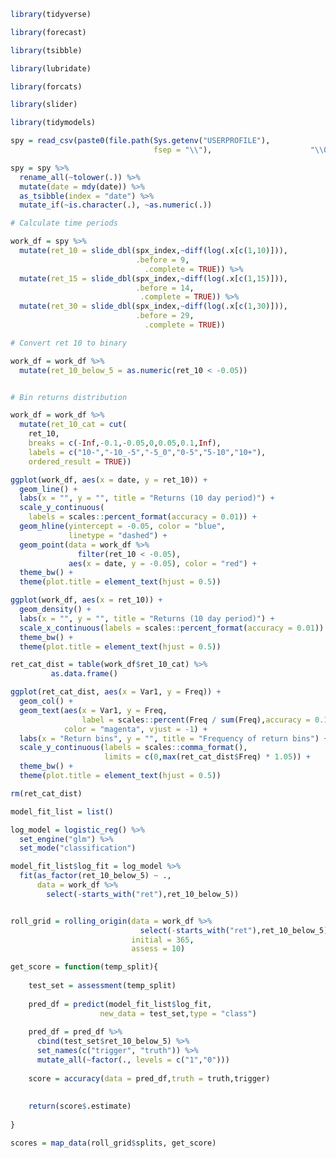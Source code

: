 


```r

library(tidyverse)

library(forecast)

library(tsibble)

library(lubridate)

library(forcats)

library(slider)

library(tidymodels)


```


```r

spy = read_csv(paste0(file.path(Sys.getenv("USERPROFILE"),
                                fsep = "\\"),                      "\\OneDrive - Bank Of Israel\\Data\\Asaf\\SPX.csv"))

spy = spy %>%
  rename_all(~tolower(.)) %>%
  mutate(date = mdy(date)) %>%
  as_tsibble(index = "date") %>%
  mutate_if(~is.character(.), ~as.numeric(.))

```


```r

# Calculate time periods

work_df = spy %>%
  mutate(ret_10 = slide_dbl(spx_index,~diff(log(.x[c(1,10)])),
                            .before = 9,
                              .complete = TRUE)) %>%
  mutate(ret_15 = slide_dbl(spx_index,~diff(log(.x[c(1,15)])),
                            .before = 14,
                             .complete = TRUE)) %>%
  mutate(ret_30 = slide_dbl(spx_index,~diff(log(.x[c(1,30)])),
                            .before = 29,
                              .complete = TRUE))

# Convert ret 10 to binary

work_df = work_df %>% 
  mutate(ret_10_below_5 = as.numeric(ret_10 < -0.05))


# Bin returns distribution

work_df = work_df %>% 
  mutate(ret_10_cat = cut(
    ret_10,
    breaks = c(-Inf,-0.1,-0.05,0,0.05,0.1,Inf),
    labels = c("10-","-10_-5","-5_0","0-5","5-10","10+"),
    ordered_result = TRUE))


```


```r

ggplot(work_df, aes(x = date, y = ret_10)) + 
  geom_line() + 
  labs(x = "", y = "", title = "Returns (10 day period)") + 
  scale_y_continuous(
    labels = scales::percent_format(accuracy = 0.01)) + 
  geom_hline(yintercept = -0.05, color = "blue",
             linetype = "dashed") + 
  geom_point(data = work_df %>% 
               filter(ret_10 < -0.05),
             aes(x = date, y = -0.05), color = "red") + 
  theme_bw() + 
  theme(plot.title = element_text(hjust = 0.5))

ggplot(work_df, aes(x = ret_10)) + 
  geom_density() + 
  labs(x = "", y = "", title = "Returns (10 day period)") + 
  scale_x_continuous(labels = scales::percent_format(accuracy = 0.01)) +
  theme_bw() + 
  theme(plot.title = element_text(hjust = 0.5))

ret_cat_dist = table(work_df$ret_10_cat) %>% 
         as.data.frame()

ggplot(ret_cat_dist, aes(x = Var1, y = Freq)) + 
  geom_col() + 
  geom_text(aes(x = Var1, y = Freq,
                label = scales::percent(Freq / sum(Freq),accuracy = 0.1)),
            color = "magenta", vjust = -1) + 
  labs(x = "Return bins", y = "", title = "Frequency of return bins") + 
  scale_y_continuous(labels = scales::comma_format(),
                     limits = c(0,max(ret_cat_dist$Freq) * 1.05)) +
  theme_bw() + 
  theme(plot.title = element_text(hjust = 0.5))

rm(ret_cat_dist)

```


```r

model_fit_list = list()

log_model = logistic_reg() %>% 
  set_engine("glm") %>% 
  set_mode("classification")

model_fit_list$log_fit = log_model %>% 
  fit(as_factor(ret_10_below_5) ~ .,
      data = work_df %>% 
        select(-starts_with("ret"),ret_10_below_5))



```


```r

roll_grid = rolling_origin(data = work_df %>% 
                             select(-starts_with("ret"),ret_10_below_5),
                           initial = 365,
                           assess = 10)

get_score = function(temp_split){
  
    test_set = assessment(temp_split)
    
    pred_df = predict(model_fit_list$log_fit,
                    new_data = test_set,type = "class")
    
    pred_df = pred_df %>% 
      cbind(test_set$ret_10_below_5) %>% 
      set_names(c("trigger", "truth")) %>% 
      mutate_all(~factor(., levels = c("1","0")))
    
    score = accuracy(data = pred_df,truth = truth,trigger)
    
    
    return(score$.estimate)
  
}

scores = map_data(roll_grid$splits, get_score)




```

